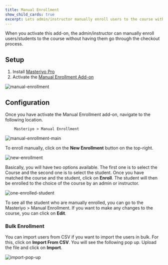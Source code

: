 ```yaml
---
title: Manual Enrollment
show_child_cards: true
excerpt: Lets admin/instructor manually enroll users to the course without having to go through the checkout process.
---
```


When you activate this add-on, the admin/instructor can manually enroll users/students to the course without having them go through the checkout process.

## Setup

1. Install [Masteriyo Pro](https://docs.masteriyo.com/getting-started/installation#installing-masteriyo-lms-pro-version)
2. Activate the [Manual Enrollment Add-on](https://docs.masteriyo.com/getting-started/activate-masteriyo-addons)

![manual-enrollment](https://github.com/Masteriyo/masteriyo-docs/assets/75772539/b4b206f2-6730-4c51-a2a9-e5fb32fae600)


## Configuration

Once you have activate the Manual Enrollment add-on, navigate to the following location.

        Masteriyo > Manual Enrollment


![manual-enrollment-main](https://github.com/Masteriyo/masteriyo-docs/assets/75772539/e5b5a176-1c28-4f12-ae24-c40fb3bf50cf)

To enroll manually, click on the **New Enrollment** button on the top-right.

![new-enrollment](https://github.com/Masteriyo/masteriyo-docs/assets/75772539/cb1c65d4-ba2d-4f61-8377-887a14a3340f)

Basically, you will have two options available. The first one is to select the Course and the second one is to select the student. Once you have matched the course and the student, click on **Enroll**. The student will then be enrolled to the choice of the course by an admin or instructor.

![one-enrolled-student](https://github.com/Masteriyo/masteriyo-docs/assets/75772539/c661bfce-9c09-460b-ba31-678cc5c756f6)

To see all the student who are manually enrolled, you can go to the Masteriyo > Manual Enrollment. If you want to make any changes to the course, you can click on **Edit**.

### Bulk Enrollment

You can import users from CSV if you want to import the users in bulk. For this, click on **Import From CSV**. You will see the following pop up. Upload the file and click on **Import**.

![import-pop-up](https://github.com/Masteriyo/masteriyo-docs/assets/75772539/038955ad-89d3-4255-89cb-de1d00009441)

